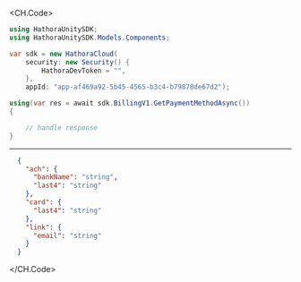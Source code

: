 
<CH.Code>
```csharp GetPaymentMethod.cs
using HathoraUnitySDK;
using HathoraUnitySDK.Models.Components;

var sdk = new HathoraCloud(
    security: new Security() {
        HathoraDevToken = "",
    },
    appId: "app-af469a92-5b45-4565-b3c4-b79878de67d2");

using(var res = await sdk.BillingV1.GetPaymentMethodAsync())
{

    // handle response
}
```
---

```json Example Response
  {
    "ach": {
      "bankName": "string",
      "last4": "string"
    },
    "card": {
      "last4": "string"
    },
    "link": {
      "email": "string"
    }
  }
```
</CH.Code>
